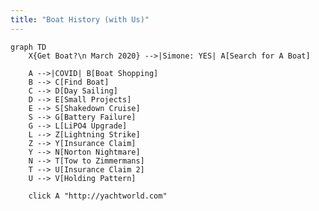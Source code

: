 ```yaml
---
title: "Boat History (with Us)"
---
```


```mermaid
graph TD
    X{Get Boat?\n March 2020} -->|Simone: YES| A[Search for A Boat]
    
    A -->|COVID| B[Boat Shopping]
    B --> C[Find Boat]
    C --> D[Day Sailing]
    D --> E[Small Projects]
    E --> S[Shakedown Cruise]
    S --> G[Battery Failure]
    G --> L[LiPO4 Upgrade]
    L --> Z[Lightning Strike]
    Z --> Y[Insurance Claim]
    Y --> N[Norton Nightmare]
    N --> T[Tow to Zimmermans]
    T --> U[Insurance Claim 2]
    U --> V[Holding Pattern]

    click A "http://yachtworld.com"
```

